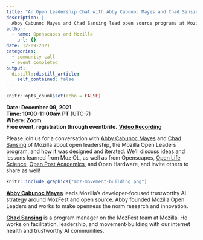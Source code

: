 ```yaml
---
title: "An Open Leadership Chat with Abby Cabunoc Mayes and Chad Sansing"
description: |
  Abby Cabunoc Mayes and Chad Sansing lead open source programs at Mozilla, including Mozilla Open Leaders
author:
  - name: Openscapes and Mozilla
    url: {}
date: 12-09-2021
categories: 
  - community call
  - event completed
output:
  distill::distill_article:
    self_contained: false
---
```



```r
knitr::opts_chunk$set(echo = FALSE)
```

**Date: December 09, 2021**\
**Time: 10:00-11:00am PT** (UTC-7)\
**Where: Zoom**\
**Free event, registration through eventbrite.**
[**Video Recording**](https://www.youtube.com/watch?v=rsd4z8kXJgo)

Please join us for a conversation with [Abby Cabunoc Mayes](https://twitter.com/abbycabs) and [Chad Sansing](https://twitter.com/chadsansing) of Mozilla about open leadership, the Mozilla Open Leaders program, and how it was designed and iterated. We'll discuss ideas and lessons learned from Moz OL, as well as from Openscapes, [Open Life Science](https://openlifesci.org/), [Open Post Academics](https://openpostac.org/), and Open Hardware, and invite others to share as well!


```r
knitr::include_graphics("moz-movement-building.png")  
```

[**Abby Cabunoc Mayes**](http://acabunoc.github.io/) leads Mozilla’s developer-focused trustworthy AI strategy around MozFest and open source. Abby founded Mozilla Open Leaders and works to make openness the norm research and innovation.

[**Chad Sansing**](https://about.me/chadsansing) is a program manager on the MozFest team at Mozilla. He works on facilitation, leadership, and movement-building with our internet health and trustworthy AI communities.
